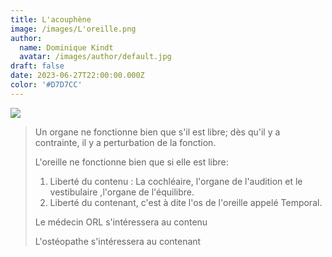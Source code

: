 ```yaml
---
title: L'acouphène
image: /images/L'oreille.png
author:
  name: Dominique Kindt
  avatar: /images/author/default.jpg
draft: false
date: 2023-06-27T22:00:00.000Z
color: '#D7D7CC'
---
```


![](</images/admin//onde sonore 1 (2).png>)

<Blockquote name="">
  Un organe ne fonctionne bien que s'il est libre; dès qu'il y a contrainte, il y a perturbation de la fonction.

  L'oreille ne fonctionne bien que si elle est libre:

  1. Liberté du contenu : La cochléaire, l'organe de l'audition et le vestibulaire ,l'organe de l'équilibre.
  2. Liberté du contenant, c'est à dite l'os de l'oreille appelé Temporal.

  Le médecin ORL s'intéressera au contenu

  L'ostéopathe s'intéressera au contenant
</Blockquote>

